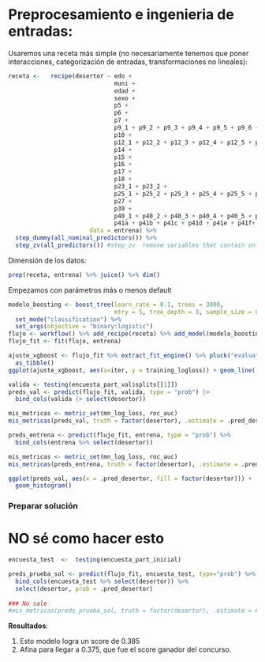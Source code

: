 # Preprocesamiento e ingenieria de entradas:


Usaremos una receta más simple (no necesariamente tenemos que poner interacciones,
categorización de entradas, transformaciones no lineales):


```r
receta <-   recipe(desertor ~ edo +
                              muni +  
                              edad + 
                              sexo + 
                              p5 + 
                              p6 +   
                              p7 +    
                              p9_1 + p9_2 + p9_3 + p9_4 + p9_5 + p9_6 + p9_7 + p9_8 + p9_9 +p9_10 + p9_11 + p9_12 +    
                              p10 +
                              p12_1 + p12_2 + p12_3 + p12_4 + p12_5 + p12_6 + p12_7 + p12_8 + p12_9 + p12_10 +
                              p14 +    
                              p15 +  
                              p16 +  
                              p17 +   
                              p18 +   
                              p23_1 + p23_2 + 
                              p25_1 + p25_2 + p25_3 + p25_4 + p25_5 + p25_6 + p25_7 + p25_8 + p25_9 + p25_10 + p25_11 + p25_12 + p25_13 + p25_14 + p25_15 + p25_16 + p25_17 +p25_18 + p25_19 + p25_20 + p25_21 + p25_22 + p25_23 +   
                              p27 +     
                              p39 +    
                              p40_1 + p40_2 + p40_3 + p40_4 + p40_5 + p40_6 + p40_7 + p40_8 + p40_9 + p40_10 + p40_11 + p40_12 + p40_13 + p40_14 + p40_15 +  
                              p41a + p41b + p41c + p41d + p41e + p41f+ p41g + p41h + p41i,
                       data = entrena) %>%
  step_dummy(all_nominal_predictors()) %>%
  step_zv(all_predictors()) #step_zv  remove variables that contain only a single value.
```


Dimensión de los datos:

```r
prep(receta, entrena) %>% juice() %>% dim()
```


Empezamos con parámetros más o menos default

```r
modelo_boosting <- boost_tree(learn_rate = 0.1, trees = 3000, 
                              mtry = 5, tree_depth = 3, sample_size = 0.8) %>%
  set_mode("classification") %>% 
  set_args(objective = "binary:logistic")
flujo <- workflow() %>% add_recipe(receta) %>% add_model(modelo_boosting)
flujo_fit <- fit(flujo, entrena)
```

```r
ajuste_xgboost <- flujo_fit %>% extract_fit_engine() %>% pluck("evaluation_log") %>%
  as_tibble()
ggplot(ajuste_xgboost, aes(x=iter, y = training_logloss)) + geom_line()
```




```r
valida <- testing(encuesta_part_val$splits[[1]])
preds_val <- predict(flujo_fit, valida, type = "prob") |> 
  bind_cols(valida |> select(desertor))
```


```r
mis_metricas <- metric_set(mn_log_loss, roc_auc)
mis_metricas(preds_val, truth = factor(desertor), .estimate = .pred_desertor, event_level = "first")
```

```r
preds_entrena <- predict(flujo_fit, entrena, type = "prob") %>% 
  bind_cols(entrena %>% select(desertor))
```


```r
mis_metricas <- metric_set(mn_log_loss, roc_auc)
mis_metricas(preds_entrena, truth = factor(desertor), .estimate = .pred_desertor, event_level = "first")
```
```r
ggplot(preds_val, aes(x = .pred_desertor, fill = factor(desertor))) + 
  geom_histogram()
```



### Preparar solución
# NO sé como hacer esto


```r
encuesta_test  <-  testing(encuesta_part_inicial)

preds_prueba_sol <- predict(flujo_fit, encuesta_test, type="prob") %>% 
  bind_cols(encuesta_test %>% select(desertor)) %>%
  select(desertor, prob = .pred_desertor)
  
### No sale
#mis_metricas(preds_prueba_sol, truth = factor(desertor), .estimate = #.pred_desertor, event_level = "first")
```

**Resultados**:

1. Esto modelo logra un score de 0.385
2. Afina para llegar a 0.375, que fue el score ganador del concurso.


```r

```

